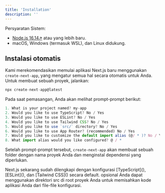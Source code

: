 ```yaml
---
title: 'Installation'
description: ''
---
```


Persyaratan Sistem:

- [Node.js 16.14↗](https://nodejs.org/en) atau yang lebih baru.
- macOS, Windows (termasuk WSL), dan Linux didukung.

## Instalasi otomatis

Kami merekomendasikan memulai aplikasi Next.js baru menggunakan `create-next-app`, yang mengatur semua hal secara otomatis untuk Anda. Untuk membuat sebuah proyek, jalankan:

```js terminal
npx create-next-app@latest
```

Pada saat pemasangan, Anda akan melihat prompt-prompt berikut:

```js terminal
1. What is your project named? my-app
2. Would you like to use TypeScript? No / Yes
3. Would you like to use ESLint? No / Yes
4. Would you like to use Tailwind CSS? No / Yes
5. Would you like to use `src/` directory? No / Yes
6. Would you like to use App Router? (recommended) No / Yes
7. Would you like to customize the default import alias (@/ * )? No / Yes
8. What import alias would you like configured? @ / *
```

Setelah prompt-prompt tersebut, `create-next-app` akan membuat sebuah folder dengan nama proyek Anda dan menginstal dependensi yang diperlukan.

<Tip>
  Next.js sekarang sudah dilengkapi dengan konfigurasi [TypeScript](),
  [ESLint](), dan [Tailwind CSS]() secara default. opsional Anda dapat
  menggunakan direktori src di root proyek Anda untuk memisahkan kode aplikasi
  Anda dari file-file konfigurasi.
</Tip>
